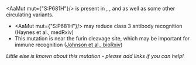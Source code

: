 
<AaMut mut={"S:P681H"}/> is present in <VarOrLin name="20I (Alpha, V1)"/>, <VarOrLin name="21B (Kappa)"/>, and <VarOrLin name="21A (Delta)"/> as well as some other circulating variants.

- <AaMut mut={"S:P681H"}/> may reduce class 3 antibody recognition (<LinkExternal href="https://www.medrxiv.org/content/10.1101/2021.01.06.20248960v1">Haynes et al., medRxiv</LinkExternal>)
- This mutation is near the furin cleavage site, which may be important for immune recognition ([Johnson et al., bioRxiv](https://www.ncbi.nlm.nih.gov/pmc/articles/PMC7457603/))


_Little else is known about this mutation - please add links if you can help!_
